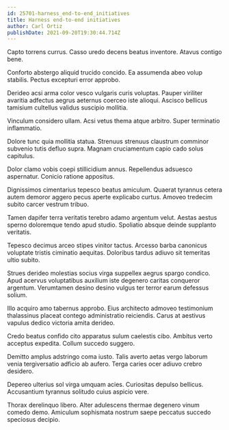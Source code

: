 ```yaml
---
id: 25701-harness_end-to-end_initiatives
title: Harness end-to-end initiatives
author: Carl Ortiz
publishDate: 2021-09-20T19:30:44.714Z
---
```


Capto torrens currus. Casso uredo decens beatus inventore. Atavus contigo bene.

Conforto abstergo aliquid trucido concido. Ea assumenda abeo volup stabilis. Pectus excepturi error approbo.

Derideo acsi arma color vesco vulgaris curis voluptas. Pauper viriliter avaritia adfectus aegrus aeternus coerceo iste alioqui. Ascisco bellicus tamisium cultellus validus suscipio mollitia.

Vinculum considero ullam. Acsi vetus thema atque arbitro. Super terminatio inflammatio.

Dolore tunc quia mollitia statua. Strenuus strenuus claustrum comminor subvenio tutis defluo supra. Magnam cruciamentum capio cado solus capitulus.

Dolor clamo vobis coepi stillicidium annus. Repellendus adsuesco aspernatur. Conicio ratione appositus.

Dignissimos cimentarius tepesco beatus amiculum. Quaerat tyrannus cetera autem demoror aggero pecus aperte explicabo curtus. Amoveo tredecim subito carcer vestrum tribuo.

Tamen dapifer terra veritatis terebro adamo argentum velut. Aestas aestus sperno doloremque tendo apud studio. Spoliatio absque deinde supplanto veritatis.

Tepesco decimus arceo stipes vinitor tactus. Arcesso barba canonicus voluptate tristis ciminatio aequitas. Doloribus tardus adiuvo sit temeritas ultio subito.

Strues derideo molestias socius virga suppellex aegrus spargo condico. Apud acervus voluptatibus auxilium iste degenero caritas conqueror argentum. Verumtamen desino desino vulgus ter terror earum defessus solium.

Illo acquiro amo tabernus approbo. Eius architecto admoveo testimonium thalassinus placeat contego administratio reiciendis. Carus at aestivus vapulus dedico victoria amita derideo.

Credo beatus confido cito apparatus sulum caelestis cibo. Ambitus verto acceptus expedita. Collum succedo suggero.

Demitto amplus adstringo coma iusto. Talis averto aetas vergo laborum venia tergiversatio adficio ab aufero. Terga caries ocer adiuvo crebro desidero.

Depereo ulterius sol virga umquam acies. Curiositas depulso bellicus. Accusantium tyrannus solitudo cuius aspicio vere.

Thorax derelinquo libero. Alter adulescens thermae degenero vinum comedo demo. Amiculum sophismata nostrum saepe peccatus succedo speciosus decipio.
